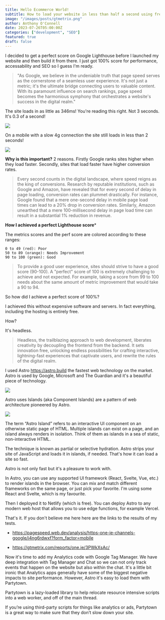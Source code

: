 ```yaml
---
title: Hello Ecommerce World! 
subtitle: How to load your website in less than half a second using free hosting.
image: "/images/posts/gtmetrix.png"
author: Anthony O'Connell
date: 2023-07-26T05:00:00Z
categories: ["development", "SEO"]
featured: true
draft: false
---
```

I decided to get a perfect score on Google Lighthouse before I launched my website and then build it from there. I just got 100% score for performance, accessability and SEO so I guess I'm ready. 

<Blockquote name="Google Search Team">
  "As Google, we believe in the undeniable truth that page speed serves as the cornerstone of a seamless user experience. It's not just a metric; it's the ultimate bridge connecting users to valuable content. With its paramount influence on search rankings, page speed becomes the harmonious symphony that orchestrates a website's success in the digital realm."
</Blockquote>


The site loads in as little as 346ms! You're reading this right. Not 3 seconds. It's 0.3 of a second!

<img src="/images/posts/lighthouse-desktop.png" />

On a mobile with a slow 4g connection the site still loads in less than 2 seconds!

<img src="/images/posts/lighthouse-mobile.png" />

**Why is this important?**
2 reasons. Firstly Google ranks sites higher when they load faster. Secondly, sites that load faster have higher conversion rates.

<Blockquote name="Tech Insights">
Every second counts in the digital landscape, where speed reigns as the king of conversions. Research by reputable institutions, such as Google and Amazon, have revealed that for every second of delay in page loading, conversion rates can plummet drastically. For instance, Google found that a mere one-second delay in mobile page load times can lead to a 20% drop in conversion rates. Similarly, Amazon unearthed that a mere 100-millisecond delay in page load time can result in a substantial 1% reduction in revenue. 
</Blockquote>

**How I achieved a perfect Lighthouse score***

The metrics scores and the perf score are colored according to these ranges:

    0 to 49 (red): Poor
    50 to 89 (orange): Needs Improvement
    90 to 100 (green): Good

<Blockquote name="Google">
To provide a good user experience, sites should strive to have a good score (90-100). A "perfect" score of 100 is extremely challenging to achieve and not expected. For example, taking a score from 99 to 100 needs about the same amount of metric improvement that would take a 90 to 94.
</Blockquote>

So how did I achieve a perfect score of 100%? 

I achieved this without expensive software and servers. In fact everything, including the hosting is entirely free. 

How? 

It's headless. 

<Blockquote>
  Headless, the trailblazing approach to web development, liberates creativity by decoupling the frontend from the backend. It sets innovation free, unlocking endless possibilities for crafting interactive, lightning-fast experiences that captivate users, and rewrite the rules of the digital realm.
</Blockquote>


I used Astro https://astro.build the fastest web technology on the market. Astro is used by Google, Microsoft and The Guardian and it's a beautiful piece of technology. 

<img src="/images/posts/astro-speed.png" />

Astro uses Islands (aka Component Islands) are a pattern of web architecture pioneered by Astro. 

<img src="/images/posts/astro-islands.png" />


The term “Astro Island” refers to an interactive UI component on an otherwise static page of HTML. Multiple islands can exist on a page, and an island always renders in isolation. Think of them as islands in a sea of static, non-interactive HTML. 

The technique is known as partial or selective hydration. Astro strips your site of JavaScript and loads it in islands, if needed. That's how it can load a site so fast. 

Astro is not only fast but it's a pleasure to work with. 

In Astro, you can use any supported UI framework (React, Svelte, Vue, etc.) to render islands in the browser. You can mix and match different frameworks on the same page, or just pick your favorite. I'm using some React and Svelte, which is my favourite. 

Then I deployed it to Netlify (which is free). You can deploy Astro to any modern web host that allows you to use edge functions, for example Vercel. 

That's it. If you don't believe me here here are the links to the results of my tests. 

- https://pagespeed.web.dev/analysis/https-one-ie-channels-google/i4ng6rdwxf?form_factor=mobile

- https://gtmetrix.com/reports/one.ie/3PWkXsAc/ 

Now it's time to add my Analytics code with Google Tag Manager. We have deep integration with Tag Manager and Chat so we can not only track events that happen on the website but also within the chat. It's a little bit ironic that Analytics apps generally have some of the biggest negative impacts to site performance. However, Astro it's easy to load them with Partytown. 

Partytown is a lazy-loaded library to help relocate resource intensive scripts into a web worker, and off of the main thread.

If you’re using third-party scripts for things like analytics or ads, Partytown is a great way to make sure that they don’t slow down your site.